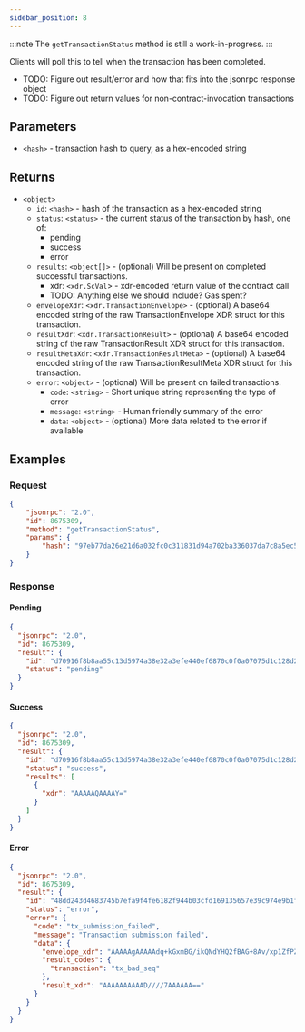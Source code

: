 ```yaml
---
sidebar_position: 8
---
```


:::note
The `getTransactionStatus` method is still a work-in-progress.
:::

Clients will poll this to tell when the transaction has been completed.

- TODO: Figure out result/error and how that fits into the jsonrpc response object
- TODO: Figure out return values for non-contract-invocation transactions

## Parameters

- `<hash>` - transaction hash to query, as a hex-encoded string

## Returns

- `<object>`
  - `id`: `<hash>` - hash of the transaction as a hex-encoded string
  - `status`: `<status>` - the current status of the transaction by hash, one of:
    - pending
    - success
    - error
  - `results`: `<object[]>` - (optional) Will be present on completed successful transactions.
    - xdr: `<xdr.ScVal`> - xdr-encoded return value of the contract call
    - TODO: Anything else we should include? Gas spent?
  - `envelopeXdr`: `<xdr.TransactionEnvelope>` - (optional) A base64 encoded string of the raw TransactionEnvelope XDR struct for this transaction.
  - `resultXdr`: `<xdr.TransactionResult>` - (optional) A base64 encoded string of the raw TransactionResult XDR struct for this transaction.
  - `resultMetaXdr`: `<xdr.TransactionResultMeta>` - (optional) A base64 encoded string of the raw TransactionResultMeta XDR struct for this transaction.
  - `error`: `<object>` - (optional) Will be present on failed transactions.
    - `code`: `<string>` - Short unique string representing the type of error
    - `message`: `<string>` - Human friendly summary of the error
    - `data`: `<object>` - (optional) More data related to the error if available

## Examples

### Request

```json
{
    "jsonrpc": "2.0",
    "id": 8675309,
    "method": "getTransactionStatus",
    "params": {
        "hash": "97eb77da26e21d6a032fc0c311831d94a702ba336037da7c8a5ec51b3e39c485"
    }
}
```

### Response

#### Pending

```json
{
  "jsonrpc": "2.0",
  "id": 8675309,
  "result": {
    "id": "d70916f8b8aa55c13d5974a38e32a3efe440ef6870c0f0a07075d1c128d23698",
    "status": "pending"
  }
}
```

#### Success

```json
{
  "jsonrpc": "2.0",
  "id": 8675309,
  "result": {
    "id": "d70916f8b8aa55c13d5974a38e32a3efe440ef6870c0f0a07075d1c128d23698",
    "status": "success",
    "results": [
      {
        "xdr": "AAAAAQAAAAY="
      }
    ]
  }
}
```

#### Error

```json
{
  "jsonrpc": "2.0",
  "id": 8675309,
  "result": {
    "id": "48dd243d4683745b7efa9f4fe6182f944b03cfd169135657e39c974e9b1fc50d",
    "status": "error",
    "error": {
      "code": "tx_submission_failed",
      "message": "Transaction submission failed",
      "data": {
        "envelope_xdr": "AAAAAgAAAAAdq+kGxmBG/ikQNdYHQ2fBAG+8Av/xp1ZfPZ9Xt42ragAAAGQAAoAp/////gAAAAEAAAAAAAAAAAAAAAAAAAAAAAAAAAAAAAEAAAAAAAAACgAAAAVoZWxsbwAAAAAAAAEAAAAHc29yb2JhbgAAAAAAAAAAAbeNq2oAAABAc6zcO/sTKyF26B1iJygLVrhhcVfK05rNW9gyeNwqSVeMFkHXpZ6D/6mqSB0KtvacxK4/VoiwWPrBQGPelnktBQ==",
        "result_codes": {
          "transaction": "tx_bad_seq"
        },
        "result_xdr": "AAAAAAAAAAD////7AAAAAA=="
      }
    }
  }
}
```
